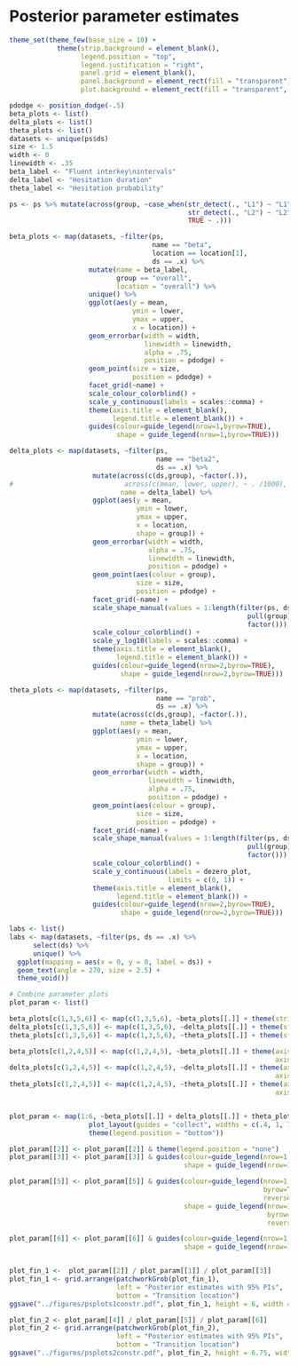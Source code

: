 # Posterior parameter estimates

```r
theme_set(theme_few(base_size = 10) +
            theme(strip.background = element_blank(),
                  legend.position = "top",
                  legend.justification = "right",
                  panel.grid = element_blank(),
                  panel.background = element_rect(fill = "transparent"), # bg of the panel
                  plot.background = element_rect(fill = "transparent", color = NA)))

pdodge <- position_dodge(-.5)
beta_plots <- list()
delta_plots <- list()
theta_plots <- list()
datasets <- unique(ps$ds)
size <- 1.5
width <- 0
linewidth <- .35
beta_label <- "Fluent interkey\nintervals"
delta_label <- "Hesitation duration"
theta_label <- "Hesitation probability"

ps <- ps %>% mutate(across(group, ~case_when(str_detect(., "L1") ~ "L1",
                                             str_detect(., "L2") ~ "L2",
                                             TRUE ~ .)))

beta_plots <- map(datasets, ~filter(ps, 
                                    name == "beta", 
                                    location == location[1],
                                    ds == .x) %>% 
                    mutate(name = beta_label,
                           group == "overall",
                           location = "overall") %>% 
                    unique() %>% 
                    ggplot(aes(y = mean, 
                               ymin = lower, 
                               ymax = upper,
                               x = location)) +
                    geom_errorbar(width = width,
                                  linewidth = linewidth,
                                  alpha = .75,
                                  position = pdodge) +
                    geom_point(size = size,
                               position = pdodge) +
                    facet_grid(~name) +
                    scale_colour_colorblind() +
                    scale_y_continuous(labels = scales::comma) +
                    theme(axis.title = element_blank(),
                          legend.title = element_blank()) +
                    guides(colour=guide_legend(nrow=1,byrow=TRUE),
                           shape = guide_legend(nrow=1,byrow=TRUE)))

delta_plots <- map(datasets, ~filter(ps, 
                                     name == "beta2", 
                                     ds == .x) %>% 
                     mutate(across(c(ds,group), ~factor(.)),
#                            across(c(mean, lower, upper), ~ . /1000),
                            name = delta_label) %>% 
                     ggplot(aes(y = mean, 
                                ymin = lower, 
                                ymax = upper,
                                x = location,
                                shape = group)) +
                     geom_errorbar(width = width, 
                                   alpha = .75, 
                                   linewidth = linewidth,
                                   position = pdodge) +
                     geom_point(aes(colour = group), 
                                size = size, 
                                position = pdodge) +
                     facet_grid(~name) +
                     scale_shape_manual(values = 1:length(filter(ps, ds == .x) %>% 
                                                            pull(group) %>% 
                                                            factor())) +
                     scale_colour_colorblind() +
                     scale_y_log10(labels = scales::comma) +
                     theme(axis.title = element_blank(),
                           legend.title = element_blank()) +
                     guides(colour=guide_legend(nrow=2,byrow=TRUE),
                            shape = guide_legend(nrow=2,byrow=TRUE)))

theta_plots <- map(datasets, ~filter(ps, 
                                     name == "prob", 
                                     ds == .x) %>% 
                     mutate(across(c(ds,group), ~factor(.)),
                            name = theta_label) %>% 
                     ggplot(aes(y = mean, 
                                ymin = lower, 
                                ymax = upper,
                                x = location,
                                shape = group)) +
                     geom_errorbar(width = width,
                                   linewidth = linewidth,
                                   alpha = .75, 
                                   position = pdodge) +
                     geom_point(aes(colour = group), 
                                size = size, 
                                position = pdodge) +
                     facet_grid(~name) +
                     scale_shape_manual(values = 1:length(filter(ps, ds == .x) %>% 
                                                            pull(group) %>% 
                                                            factor())) +
                     scale_colour_colorblind() +
                     scale_y_continuous(labels = dezero_plot, 
                                        limits = c(0, 1)) +
                     theme(axis.title = element_blank(),
                           legend.title = element_blank()) +
                     guides(colour=guide_legend(nrow=2,byrow=TRUE),
                            shape = guide_legend(nrow=2,byrow=TRUE)))

labs <- list()
labs <- map(datasets, ~filter(ps, ds == .x) %>% 
      select(ds) %>% 
      unique() %>% 
  ggplot(mapping = aes(x = 0, y = 0, label = ds)) + 
  geom_text(angle = 270, size = 2.5) +
  theme_void())

# Combine parameter plots 
plot_param <- list()

beta_plots[c(1,3,5,6)] <- map(c(1,3,5,6), ~beta_plots[[.]] + theme(strip.text = element_blank()))
delta_plots[c(1,3,5,6)] <- map(c(1,3,5,6), ~delta_plots[[.]] + theme(strip.text = element_blank()))
theta_plots[c(1,3,5,6)] <- map(c(1,3,5,6), ~theta_plots[[.]] + theme(strip.text = element_blank()))

beta_plots[c(1,2,4,5)] <- map(c(1,2,4,5), ~beta_plots[[.]] + theme(axis.text.x = element_blank(),
                                                                   axis.ticks.x = element_blank()))
delta_plots[c(1,2,4,5)] <- map(c(1,2,4,5), ~delta_plots[[.]] + theme(axis.text.x = element_blank(),
                                                                   axis.ticks.x = element_blank()))
theta_plots[c(1,2,4,5)] <- map(c(1,2,4,5), ~theta_plots[[.]] + theme(axis.text.x = element_blank(),
                                                                   axis.ticks.x = element_blank()))


plot_param <- map(1:6, ~beta_plots[[.]] + delta_plots[[.]] + theta_plots[[.]] + labs[[.]] +
                    plot_layout(guides = "collect", widths = c(.4, 1, 1, .1)) &
                    theme(legend.position = "bottom"))

plot_param[[2]] <- plot_param[[2]] & theme(legend.position = "none")
plot_param[[3]] <- plot_param[[3]] & guides(colour=guide_legend(nrow=1,byrow=TRUE),
                                            shape = guide_legend(nrow=1,byrow=TRUE))

plot_param[[5]] <- plot_param[[5]] & guides(colour=guide_legend(nrow=1,
                                                                byrow=TRUE,
                                                                reverse=TRUE),
                                            shape = guide_legend(nrow=1,
                                                                 byrow=TRUE,
                                                                 reverse=TRUE))

plot_param[[6]] <- plot_param[[6]] & guides(colour=guide_legend(nrow=1,byrow=TRUE),
                                            shape = guide_legend(nrow=1,byrow=TRUE))


plot_fin_1 <-  plot_param[[2]] / plot_param[[1]] / plot_param[[3]]
plot_fin_1 <- grid.arrange(patchworkGrob(plot_fin_1), 
                           left = "Posterior estimates with 95% PIs",
                           bottom = "Transition location")
ggsave("../figures/psplots1constr.pdf", plot_fin_1, height = 6, width = 6)

plot_fin_2 <- plot_param[[4]] / plot_param[[5]] / plot_param[[6]]
plot_fin_2 <- grid.arrange(patchworkGrob(plot_fin_2), 
                           left = "Posterior estimates with 95% PIs",
                           bottom = "Transition location")
ggsave("../figures/psplots2constr.pdf", plot_fin_2, height = 6.75, width = 6.5)
```


\begin{figure}[!htb]
\centering
\includegraphics{figures/psplots1constr.pdf}
\caption{Distribution of posterior parameter estimates with 95\% probability intervals (PI). Fluent interkey intervals and hesitation durations are shown in msecs; probability of hesitations is the proportion of hesitant interkey intervals.}
\end{figure}
\newpage
\begin{figure}[!htb]
\ContinuedFloat
\captionsetup{list=off,format=cont}
\centering
\includegraphics{figures/psplots2constr.pdf}
\label{fig:fullps1}
\caption{Distribution of posterior parameter estimates with 95\% probability intervals (PI). Fluent interkey intervals and hesitation durations are shown in msecs; probability of hesitations is the proportion of hesitant interkey intervals.}

\end{figure}


